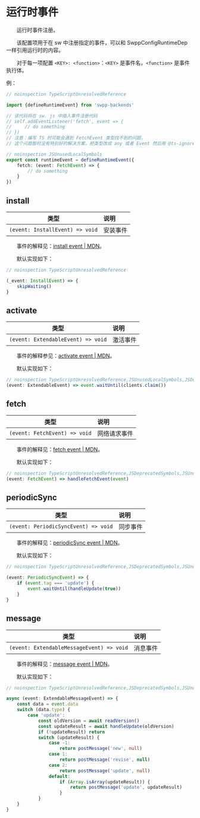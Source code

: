 # 运行时事件

&emsp;&emsp;运行时事件注册。

&emsp;&emsp;该配置项用于在 sw 中注册指定的事件，可以和 SwppConfigRuntimeDep 一样引用运行时的内容。

&emsp;&emsp;对于每一项配置 `<KEY>: <function>`：`<KEY>` 是事件名，`<function>` 是事件执行体。

例：

```typescript
// noinspection TypeScriptUnresolvedReference

import {defineRuntimeEvent} from 'swpp-backends'

// 该代码将在 sw. js 中插入事件注册代码
// self.addEventListener('fetch', event => {
//     // do something
// })
// 注意：编写 TS 时可能会遇到 FetchEvent 类型找不到的问题，
// 这个问题暂时没有特别好的解决方案，把类型改成 any 或者 Event 然后用 @ts-ignore 忽略错误即可。

// noinspection JSUnusedLocalSymbols
export const runtimeEvent = defineRuntimeEvent({
    fetch: (event: FetchEvent) => {
        // do something
    }
})
```

## install

|               类型                | 说明   |
|:-------------------------------:|:-----|
| `(event: InstallEvent) => void` | 安装事件 |

&emsp;&emsp;事件的解释见：[install event | MDN](https://developer.mozilla.org/en-US/docs/Web/API/ServiceWorkerGlobalScope/install_event)。

&emsp;&emsp;默认实现如下：

```typescript
// noinspection TypeScriptUnresolvedReference

(_event: InstallEvent) => {
    skipWaiting()
}
```

## activate

|                 类型                 | 说明   |
|:----------------------------------:|:-----|
| `(event: ExtendableEvent) => void` | 激活事件 |

&emsp;&emsp;事件的解释参见：[activate event | MDN](https://developer.mozilla.org/en-US/docs/Web/API/ServiceWorkerGlobalScope/activate_event)。

&emsp;&emsp;默认实现如下：

```typescript
// noinspection TypeScriptUnresolvedReference,JSUnusedLocalSymbols,JSDeprecatedSymbols
(event: ExtendableEvent) => event.waitUntil(clients.claim())
```

## fetch

|              类型               | 说明     |
|:-----------------------------:|:-------|
| `(event: FetchEvent) => void` | 网络请求事件 |

&emsp;&emsp;事件的解释见：[fetch event | MDN](https://developer.mozilla.org/en-US/docs/Web/API/ServiceWorkerGlobalScope/fetch_event)。

&emsp;&emsp;默认实现如下：

```typescript
// noinspection TypeScriptUnresolvedReference,JSDeprecatedSymbols,JSUnusedLocalSymbols
(event: FetchEvent) => handleFetchEvent(event)
```

## periodicSync

|                  类型                  | 说明   |
|:------------------------------------:|:-----|
| `(event: PeriodicSyncEvent) => void` | 同步事件 |

&emsp;&emsp;事件的解释见：[periodicSync event | MDN](https://developer.mozilla.org/en-US/docs/Web/API/ServiceWorkerGlobalScope/periodicsync_event)。

&emsp;&emsp;默认实现如下：

```typescript
// noinspection TypeScriptUnresolvedReference,JSDeprecatedSymbols,JSUnusedLocalSymbols

(event: PeriodicSyncEvent) => {
    if (event.tag === 'update') {
        event.waitUntil(handleUpdate(true))
    }
}
```

## message

|                    类型                     | 说明   |
|:-----------------------------------------:|:-----|
| `(event: ExtendableMessageEvent) => void` | 消息事件 |

&emsp;&emsp;事件的解释见：[message event | MDN](https://developer.mozilla.org/en-US/docs/Web/API/ServiceWorkerGlobalScope/message_event)。

&emsp;&emsp;默认实现如下：

```typescript
// noinspection TypeScriptUnresolvedReference,JSDeprecatedSymbols,JSUnusedLocalSymbols

async (event: ExtendableMessageEvent) => {
    const data = event.data
    switch (data.type) {
        case 'update':
            const oldVersion = await readVersion()
            const updateResult = await handleUpdate(oldVersion)
            if (!updateResult) return
            switch (updateResult) {
                case -1:
                    return postMessage('new', null)
                case 1:
                    return postMessage('revise', null)
                case 2:
                    return postMessage('update', null)
                default:
                    if (Array.isArray(updateResult)) {
                        return postMessage('update', updateResult)
                    }
            }
    }
}
```